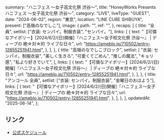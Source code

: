  summary: "ハニフェス 〜女子高文化祭 渋谷〜",
  title: "HoneyWorks Presents ハニフェス 〜女子高文化祭 渋谷〜",
  category: "LIVE",
  liveType: "GUEST",
  date: "2024-06-02",
  region: "東京",
  location: "LINE CUBE SHIBUYA",
  present: ["高嶺のなでしこ"],
  image: {
    path: "",
    ref: "",
  },
  recaps: [
    {
      title: "全員",
      setlist: ["衣装: センパイ。制服衣装", "センパイ。"],
      links: [
        {
          text: "【可憐なアイボリー】[2024/6/2/(日)開催]『ハニフェス～女子校文化祭 渋谷～』 | ディープの 絶☆対☆的 ライブな日々",
          url: "https://ameblo.jp/710502/entry-12855251941.html",
        },
      ],
    },
    {
      title: "高嶺のなでしこブロック",
      setlist: [
        "衣装: センパイ。制服衣装",
        "美しく生きろ",
        "可愛くてごめん",
        "推しの魔法",
        "キョリ感",
        "私より好きでいて",
      ],
      links: [
        {
          text: "【可憐なアイボリー】[2024/6/2/(日)開催]『ハニフェス～女子校文化祭 渋谷～』 | ディープの 絶☆対☆的 ライブな日々",
          url: "https://ameblo.jp/710502/entry-12855251941.html",
        },
      ],
    },
    {
      title: "アンコール 全員",
      setlist: ["衣装: センパイ。制服衣装", "金曜日のおはよう"],
      links: [
        {
          text: "【可憐なアイボリー】[2024/6/2/(日)開催]『ハニフェス～女子校文化祭 渋谷～』 | ディープの 絶☆対☆的 ライブな日々",
          url: "https://ameblo.jp/710502/entry-12855251941.html",
        },
      ],
    },
  ],
  updatedAt: "2025-06-14",
};

## リンク

- [公式スケジュール]()

